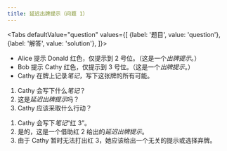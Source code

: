 ```yaml
---
title: 延迟出牌提示（问题 1）
---
```



<BeginnersGuideProgress id="delayed-play-clues-question-1" />

<Tabs
  defaultValue="question"
  values={[
    {label: '题目', value: 'question'},
    {label: '解答', value: 'solution'},
  ]}>
<TabItem value="question">

- Alice 提示 Donald 红色，仅提示到 2 号位。（这是一个*出牌提示*。）
- Bob 提示 Cathy 红色，仅提示到 3 号位。（这是一个*出牌提示*。）
- Cathy 在牌上记录*笔记*，写下这张牌的所有可能。

1. Cathy 会写下什么*笔记*？
1. 这是*延迟出牌提示*吗？
1. Cathy 应该采取什么行动？

</TabItem>
<TabItem value="solution">

1. Cathy 会写下*笔记*“红 3”。
1. 是的，这是一个借助红 2 给出的*延迟出牌提示*。
1. 由于 Cathy 暂时无法打出红 3，她应该给出一个无关的提示或选择弃牌。

</TabItem>
</Tabs>

<DelayedPlayCluesQuestion1 />
